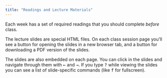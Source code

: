 ```yaml
---
title: "Readings and Lecture Materials"
---
```


Each week has a set of required readings that you should complete *before* class. 

The lecture slides are special HTML files. On each class session page you'll see a button for opening the slides in a new browser tab, and a button for downloading a PDF version of the slides. 

The slides are also embedded on each page. You can click in the slides and navigate through them with <kbd>←</kbd> and <kbd>→</kbd>. If you type <kbd>?</kbd> while viewing the slides you can see a list of slide-specific commands (like <kbd>f</kbd> for fullscreen).
